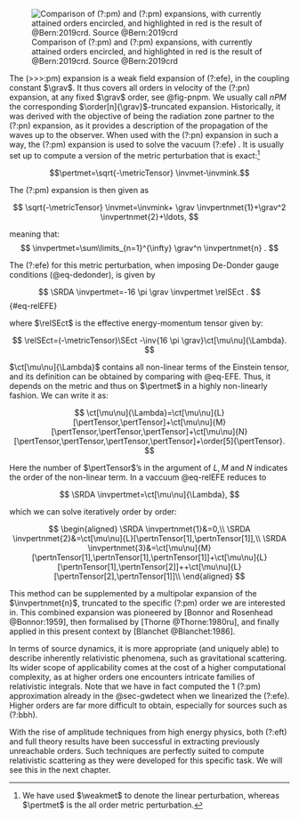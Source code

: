 ![Comparison of (?:pm) and (?:pm) expansions, with currently attained orders encircled, and highlighted in red is the result of @Bern:2019crd. Source @Bern:2019crd](PMPNtrans.png){#fig-pnpm}

The (>>>:pm)  expansion is a weak field expansion of (?:efe), in the coupling constant $\grav$. It thus covers all orders in velocity of the (?:pn)  expansion, at any fixed $\grav$ order, see @fig-pnpm. We usually call $nPM$ the corresponding $\order[n]{\grav}$-truncated expansion. Historically, it was derived with the objective of being the radiation zone partner to the (?:pn)  expansion, as it provides a description of the propagation of the waves up to the observer. When used with the (?:pn) expansion in such a way, the (?:pm)  expansion is used to solve the vacuum (?:efe) . It is usually set up to compute a version of the metric perturbation that is exact:^[We have used $\weakmet$ to denote the linear perturbation, whereas $\pertmet$ is the all order metric perturbation.]

$$\pertmet=\sqrt{-\metricTensor} \invmet-\invmink.$$


The (?:pm)  expansion is then given as

$$
\sqrt{-\metricTensor} \invmet=\invmink+ \grav \invpertnmet{1}+\grav^2 \invpertnmet{2}+\ldots,
$$

meaning that:
$$
\invpertmet=\sum\limits_{n=1}^{\infty} \grav^n \invpertnmet{n} .
$$

The (?:efe)  for this metric perturbation, when imposing De-Donder gauge conditions (@eq-dedonder), is given by

$$
\SRDA \invpertmet=-16 \pi \grav \invpertmet \relSEct .
$$ {#eq-relEFE}

where $\relSEct$ is the effective energy-momentum tensor given by:

$$
\relSEct=(-\metricTensor)\SEct -\inv{16 \pi \grav}\ct[\mu\nu]{\Lambda}.
$$

$\ct[\mu\nu]{\Lambda}$ contains all non-linear terms of the Einstein tensor, and its definition can be obtained by comparing with @eq-EFE. Thus, it depends on the metric and thus on $\pertmet$ in a highly non-linearly fashion. We can write it as:

$$
\ct[\mu\nu]{\Lambda}=\ct[\mu\nu]{L}[\pertTensor,\pertTensor]+\ct[\mu\nu]{M}[\pertTensor,\pertTensor,\pertTensor]+\ct[\mu\nu]{N}[\pertTensor,\pertTensor,\pertTensor,\pertTensor]+\order[5]{\pertTensor}.
$$

Here the number of $\pertTensor$'s in the argument of $L,M$ and $N$ indicates the order of the non-linear term. In a vaccuum @eq-relEFE reduces to

$$
\SRDA \invpertmet=\ct[\mu\nu]{\Lambda},
$$

which we can solve iteratively order by order:

$$
\begin{aligned}
\SRDA \invpertnmet{1}&=0,\\
\SRDA \invpertnmet{2}&=\ct[\mu\nu]{L}[\pertnTensor[1],\pertnTensor[1]],\\
\SRDA \invpertnmet{3}&=\ct[\mu\nu]{M}[\pertnTensor[1],\pertnTensor[1],\pertnTensor[1]]+\ct[\mu\nu]{L}[\pertnTensor[1],\pertnTensor[2]]++\ct[\mu\nu]{L}[\pertnTensor[2],\pertnTensor[1]]\\
\end{aligned}
$$

This method can be supplemented by a multipolar expansion of the $\invpertnmet{n}$, truncated to the specific (?:pm) order we are interested in. This combined expansion was pioneered by [Bonnor and Rosenhead @Bonnor:1959], then formalised by [Thorne @Thorne:1980ru], and finally applied in this present context by [Blanchet @Blanchet:1986]. 


In terms of source dynamics, it is more appropriate (and uniquely able) to describe inherently relativistic phenomena, such as gravitational scattering. Its wider scope of applicability comes at the cost of a higher computational complexity, as at higher orders one encounters intricate families of relativistic integrals. Note that we have in fact computed the  1 (?:pm)  approximation already in the @sec-gwdetect when we linearized the (?:efe). Higher orders are far more difficult to obtain, especially for sources such as (?:bbh). 

With the rise of amplitude techniques from high energy physics, both (?:eft)  and full theory results have been successful in extracting previously unreachable orders. Such techniques are perfectly suited to compute relativistic scattering as they were developed for this specific task. We will see this in the next chapter. 